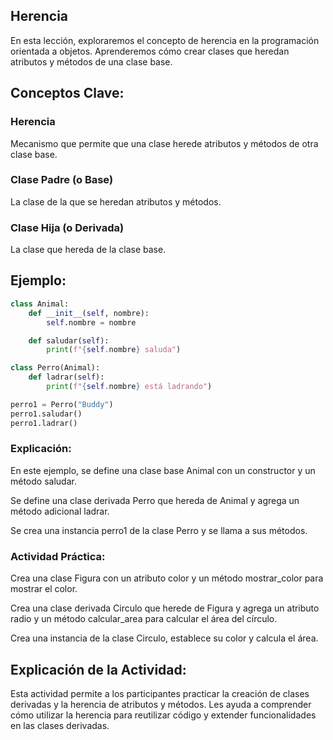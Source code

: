## Herencia

En esta lección, exploraremos el concepto de herencia en la programación orientada a objetos. Aprenderemos cómo crear clases que heredan atributos y métodos de una clase base.

## Conceptos Clave:

### Herencia

Mecanismo que permite que una clase herede atributos y métodos de otra clase base.

### Clase Padre (o Base)

La clase de la que se heredan atributos y métodos.

### Clase Hija (o Derivada)

La clase que hereda de la clase base.

## Ejemplo:

```python
class Animal:
    def __init__(self, nombre):
        self.nombre = nombre

    def saludar(self):
        print(f"{self.nombre} saluda")

class Perro(Animal):
    def ladrar(self):
        print(f"{self.nombre} está ladrando")

perro1 = Perro("Buddy")
perro1.saludar()
perro1.ladrar()
```
### Explicación:

En este ejemplo, se define una clase base Animal con un constructor y un método saludar.

Se define una clase derivada Perro que hereda de Animal y agrega un método adicional ladrar.

Se crea una instancia perro1 de la clase Perro y se llama a sus métodos.

::: {.callout-important}
### Actividad Práctica:

Crea una clase Figura con un atributo color y un método mostrar_color para mostrar el color.

Crea una clase derivada Circulo que herede de Figura y agrega un atributo radio y un método calcular_area para calcular el área del círculo.

Crea una instancia de la clase Circulo, establece su color y calcula el área.
:::

## Explicación de la Actividad:

Esta actividad permite a los participantes practicar la creación de clases derivadas y la herencia de atributos y métodos. Les ayuda a comprender cómo utilizar la herencia para reutilizar código y extender funcionalidades en las clases derivadas.